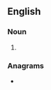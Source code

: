 ==English==

===Noun===
{{head|en|noun plural form}}

# {{plural of|cider|lang=en}}

===Anagrams===
* {{anagrams|en|a=cdeirs|Redics|dicers|discer|scried}}
